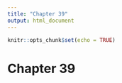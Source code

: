 ```yaml
---
title: "Chapter 39"
output: html_document
---
```


```r
knitr::opts_chunk$set(echo = TRUE)
```

# Chapter 39
